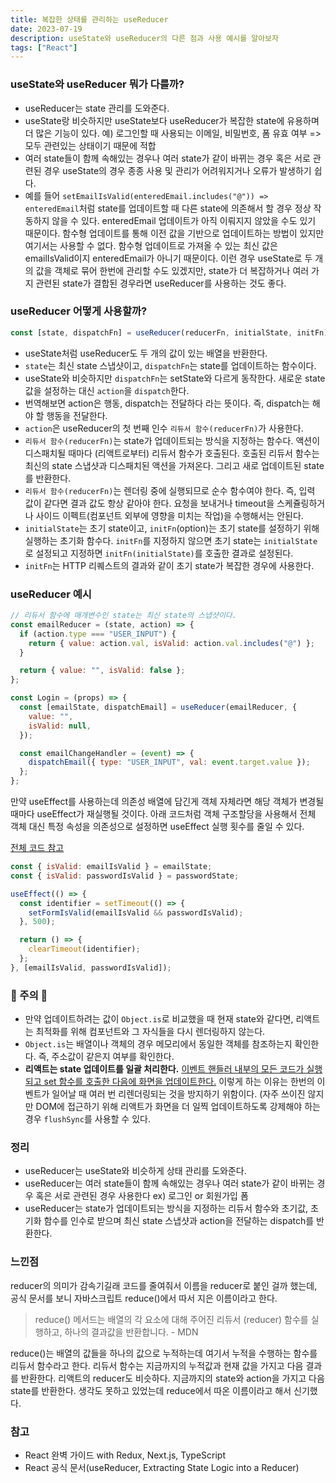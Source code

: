 ```yaml
---
title: 복잡한 상태를 관리하는 useReducer
date: 2023-07-19
description: useState와 useReducer의 다른 점과 사용 예시를 알아보자
tags: ["React"]
---
```


### useState와 useReducer 뭐가 다를까?

- useReducer는 state 관리를 도와준다.
- useState랑 비슷하지만 useState보다 useReducer가 복잡한 state에 유용하며 더 많은 기능이 있다. 예) 로그인할 때 사용되는 이메일, 비밀번호, 폼 유효 여부 => 모두 관련있는 상태이기 때문에 적합
- 여러 state들이 함께 속해있는 경우나 여러 state가 같이 바뀌는 경우 혹은 서로 관련된 경우 useState의 경우 종종 사용 및 관리가 어려워지거나 오류가 발생하기 쉽다.
- 예를 들어 `setEmailIsValid(enteredEmail.includes("@")) => enteredEmail`처럼 state를 업데이트할 때 다른 state에 의존해서 할 경우 정상 작동하지 않을 수 있다. enteredEmail 업데이트가 아직 이뤄지지 않았을 수도 있기 때문이다. 함수형 업데이트를 통해 이전 값을 기반으로 업데이트하는 방법이 있지만 여기서는 사용할 수 없다. 함수형 업데이트로 가져올 수 있는 최신 값은 emailIsValid이지 enteredEmail가 아니기 때문이다. 이런 경우 useState로 두 개의 값을 객체로 묶어 한번에 관리할 수도 있겠지만, state가 더 복잡하거나 여러 가지 관련된 state가 결합된 경우라면 useReducer를 사용하는 것도 좋다.

### useReducer 어떻게 사용할까?

```js
const [state, dispatchFn] = useReducer(reducerFn, initialState, initFn);
```

- useState처럼 useReducer도 두 개의 값이 있는 배열을 반환한다.
- `state`는 최신 state 스냅샷이고, `dispatchFn`는 state를 업데이트하는 함수이다.
- useState와 비슷하지만 `dispatchFn`는 setState와 다르게 동작한다. 새로운 state 값을 설정하는 대신 `action`을 `dispatch`한다.
- 번역해보면 action은 행동, dispatch는 전달하다 라는 뜻이다. 즉, dispatch는 해야 할 행동을 전달한다.
- `action`은 useReducer의 첫 번째 인수 `리듀서 함수(reducerFn)`가 사용한다.
- `리듀서 함수(reducerFn)`는 state가 업데이트되는 방식을 지정하는 함수다. 액션이 디스패치될 때마다 (리액트로부터) 리듀서 함수가 호출된다. 호출된 리듀서 함수는 최신의 state 스냅샷과 디스패치된 액션을 가져온다. 그리고 새로 업데이트된 state를 반환한다.
- `리듀서 함수(reducerFn)`는 렌더링 중에 실행되므로 순수 함수여야 한다. 즉, 입력 값이 같다면 결과 값도 항상 같아야 한다. 요청을 보내거나 timeout을 스케쥴링하거나 사이드 이펙트(컴포넌트 외부에 영향을 미치는 작업)을 수행해서는 안된다.
- `initialState`는 초기 state이고, `initFn`(option)는 초기 state를 설정하기 위해 실행하는 초기화 함수다. `initFn`를 지정하지 않으면 초기 state는 `initialState`로 설정되고 지정하면 `initFn(initialState)`를 호출한 결과로 설정된다.
- `initFn`는 HTTP 리퀘스트의 결과와 같이 초기 state가 복잡한 경우에 사용한다.

### useReducer 예시

```js
// 리듀서 함수에 매개변수인 state는 최신 state의 스냅샷이다.
const emailReducer = (state, action) => {
  if (action.type === "USER_INPUT") {
    return { value: action.val, isValid: action.val.includes("@") };
  }

  return { value: "", isValid: false };
};

const Login = (props) => {
  const [emailState, dispatchEmail] = useReducer(emailReducer, {
    value: "",
    isValid: null,
  });

  const emailChangeHandler = (event) => {
    dispatchEmail({ type: "USER_INPUT", val: event.target.value });
  };
};
```

만약 useEffect를 사용하는데 의존성 배열에 담긴게 객체 자체라면 해당 객체가 변경될 때마다 useEffect가 재실행될 것이다. 아래 코드처럼 객체 구조할당을 사용해서 전체 객체 대신 특정 속성을 의존성으로 설정하면 useEffect 실행 횟수를 줄일 수 있다.

[전체 코드 참고](https://github.com/academind/react-complete-guide-code/blob/10-side-effects-reducers-context-api/code/08-usereducer-and-useeffect/src/components/Login/Login.js)

```js
const { isValid: emailIsValid } = emailState;
const { isValid: passwordIsValid } = passwordState;

useEffect(() => {
  const identifier = setTimeout(() => {
    setFormIsValid(emailIsValid && passwordIsValid);
  }, 500);

  return () => {
    clearTimeout(identifier);
  };
}, [emailIsValid, passwordIsValid]);
```

### 🚫 주의 🚫

- 만약 업데이트하려는 값이 `Object.is`로 비교했을 때 현재 state와 같다면, 리액트는 최적화를 위해 컴포넌트와 그 자식들을 다시 렌더링하지 않는다.
- `Object.is`는 배열이나 객체의 경우 메모리에서 동일한 객체를 참조하는지 확인한다. 즉, 주소값이 같은지 여부를 확인한다.
- **리액트는 state 업데이트를 일괄 처리한다.** <u>이벤트 핸들러 내부의 모든 코드가 실행되고 set 함수를 호출한 다음에 화면을 업데이트한다.</u> 이렇게 하는 이유는 한번의 이벤트가 일어날 때 여러 번 리렌더링되는 것을 방지하기 위함이다. (자주 쓰이진 않지만 DOM에 접근하기 위해 리액트가 화면을 더 일찍 업데이트하도록 강제해야 하는 경우 `flushSync`를 사용할 수 있다.

### 정리

- useReducer는 useState와 비슷하게 상태 관리를 도와준다.
- useReducer는 여러 state들이 함께 속해있는 경우나 여러 state가 같이 바뀌는 경우 혹은 서로 관련된 경우 사용한다 ex) 로그인 or 회원가입 폼
- useReducer는 state가 업데이트되는 방식을 지정하는 리듀서 함수와 초기값, 초기화 함수를 인수로 받으며 최신 state 스냅샷과 action을 전달하는 dispatch를 반환한다.

### 느낀점

reducer의 의미가 감속기길래 코드를 줄여줘서 이름을 reducer로 붙인 걸까 했는데, 공식 문서를 보니 자바스크립트 reduce()에서 따서 지은 이름이라고 한다.

> reduce() 메서드는 배열의 각 요소에 대해 주어진 리듀서 (reducer) 함수를 실행하고, 하나의 결과값을 반환합니다. - MDN

reduce()는 배열의 값들을 하나의 값으로 누적하는데 여기서 누적을 수행하는 함수를 리듀서 함수라고 한다. 리듀서 함수는 지금까지의 누적값과 현재 값을 가지고 다음 결과를 반환한다. 리액트의 reducer도 비슷하다. 지금까지의 state와 action을 가지고 다음 state를 반환한다. 생각도 못하고 있었는데 reduce에서 따온 이름이라고 해서 신기했다.

### 참고

- React 완벽 가이드 with Redux, Next.js, TypeScript
- React 공식 문서(useReducer, Extracting State Logic into a Reducer)
